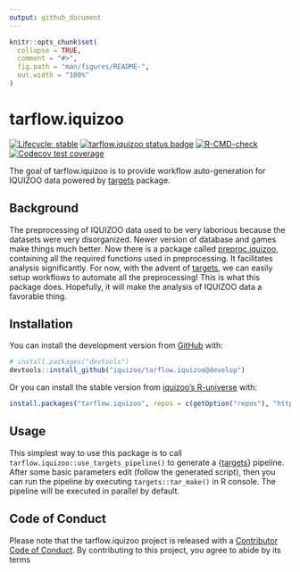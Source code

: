 ```yaml
---
output: github_document
---
```


<!-- README.md is generated from README.Rmd. Please edit that file -->

```r
knitr::opts_chunk$set(
  collapse = TRUE,
  comment = "#>",
  fig.path = "man/figures/README-",
  out.width = "100%"
)
```

# tarflow.iquizoo

<!-- badges: start -->
[![Lifecycle: stable](https://img.shields.io/badge/lifecycle-stable-brightgreen.svg)](https://lifecycle.r-lib.org/articles/stages.html#stable)
[![tarflow.iquizoo status badge](https://iquizoo.r-universe.dev/badges/tarflow.iquizoo)](https://iquizoo.r-universe.dev/tarflow.iquizoo)
[![R-CMD-check](https://github.com/iquizoo/tarflow.iquizoo/actions/workflows/R-CMD-check.yaml/badge.svg)](https://github.com/iquizoo/tarflow.iquizoo/actions/workflows/R-CMD-check.yaml)
[![Codecov test coverage](https://codecov.io/gh/iquizoo/tarflow.iquizoo/graph/badge.svg)](https://app.codecov.io/gh/iquizoo/tarflow.iquizoo)
<!-- badges: end -->

The goal of tarflow.iquizoo is to provide workflow auto-generation for IQUIZOO data powered by [targets](https://github.com/ropensci/targets) package.

## Background

The preprocessing of IQUIZOO data used to be very laborious because the datasets were very disorganized. Newer version of database and games make things much better. Now there is a package called [preproc.iquizoo](https://github.com/iquizoo/preproc.iquizoo), containing all the required functions used in preprocessing. It facilitates analysis significantly. For now, with the advent of [targets](https://docs.ropensci.org/targets/), we can easily setup workflows to automate all the preprocessing! This is what this package does. Hopefully, it will make the analysis of IQUIZOO data a favorable thing.

## Installation

You can install the development version from [GitHub](https://github.com/) with:

``` r
# install.packages("devtools")
devtools::install_github("iquizoo/tarflow.iquizoo@develop")
```

Or you can install the stable version from [iquizoo's R-universe](https://iquizoo.r-universe.dev/) with:

``` r
install.packages("tarflow.iquizoo", repos = c(getOption("repos"), "https://iquizoo.r-universe.dev"))
```

## Usage

This simplest way to use this package is to call `tarflow.iquizoo::use_targets_pipeline()` to generate a {[targets](https://docs.ropensci.org/targets/)} pipeline. After some basic parameters edit (follow the generated script), then you can run the pipeline by executing `targets::tar_make()` in R console. The pipeline will be executed in parallel by default.

## Code of Conduct

Please note that the tarflow.iquizoo project is released with a [Contributor Code of Conduct](https://iquizoo.github.io/tarflow.iquizoo/CODE_OF_CONDUCT.html). By contributing to this project, you agree to abide by its terms
